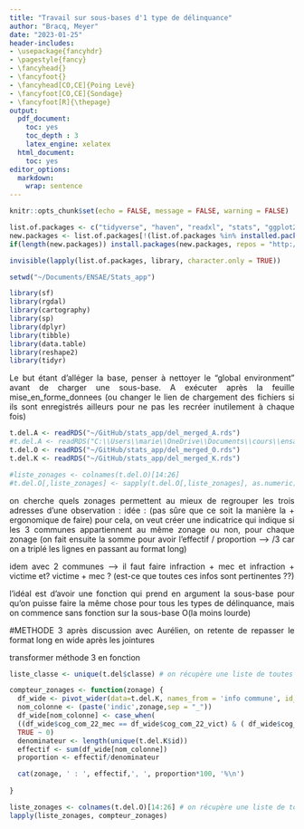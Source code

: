 ```yaml
---
title: "Travail sur sous-bases d'1 type de délinquance"
author: "Bracq, Meyer"
date: "2023-01-25"
header-includes:
- \usepackage{fancyhdr}
- \pagestyle{fancy}
- \fancyhead{}
- \fancyfoot{}
- \fancyhead[CO,CE]{Poing Levé}
- \fancyfoot[CO,CE]{Sondage}
- \fancyfoot[R]{\thepage}
output:
  pdf_document:
    toc: yes
    toc_depth : 3
    latex_engine: xelatex
  html_document:
    toc: yes
editor_options: 
  markdown: 
    wrap: sentence
---
```


```{=html}
<style>
body {
text-align: justify}
</style>
```

```r
knitr::opts_chunk$set(echo = FALSE, message = FALSE, warning = FALSE)

```

```r
list.of.packages <- c("tidyverse", "haven", "readxl", "stats", "ggplot2", "ggcorrplot", "data.table", "dplyr", "corrplot", "stargazer", "Hmisc",'cartography','sf','rgdal','sp')
new.packages <- list.of.packages[!(list.of.packages %in% installed.packages()[,"Package"])]
if(length(new.packages)) install.packages(new.packages, repos = "http://cran.us.r-project.org")

invisible(lapply(list.of.packages, library, character.only = TRUE))

setwd("~/Documents/ENSAE/Stats_app")
```


```r
library(sf)
library(rgdal)
library(cartography)
library(sp)
library(dplyr)
library(tibble)
library(data.table)
library(reshape2)
library(tidyr)
```

Le but étant d'alléger la base, penser à nettoyer le "global environment" avant de charger une sous-base. A exécuter après la feuille mise_en_forme_donnees (ou changer le lien de chargement des fichiers si ils sont enregistrés ailleurs pour ne pas les recréer inutilement à chaque fois)

```r
t.del.A <- readRDS("~/GitHub/stats_app/del_merged_A.rds")
#t.del.A <- readRDS("C:\\Users\\marie\\OneDrive\\Documents\\cours\\ensae\\stat app\\sous df\\del_merged_A.rds")
t.del.O <- readRDS("~/GitHub/stats_app/del_merged_O.rds")
t.del.K <- readRDS("~/GitHub/stats_app/del_merged_K.rds")

```

```r

#liste_zonages <- colnames(t.del.O)[14:26]
#t.del.O[,liste_zonages] <- sapply(t.del.O[,liste_zonages], as.numeric)

```

on cherche quels zonages permettent au mieux de regrouper les trois adresses d'une observation :
idée : (pas sûre que ce soit la manière la + ergonomique de faire)
pour cela, on veut créer une indicatrice qui indique si les 3 communes appartiennent au même zonage ou non, pour chaque zonage
(on fait ensuite la somme pour avoir l'effectif / proportion --> /3 car on a triplé les lignes en passant au format long)

idem avec 2 communes --> il faut faire infraction + mec et infraction + victime et? victime + mec ? (est-ce que toutes ces infos sont pertinentes ??)

l'idéal est d'avoir une fonction qui prend en argument la sous-base pour qu'on puisse faire la même chose pour tous les types de délinquance, mais on commence sans fonction sur la sous-base O(la moins lourde)

#METHODE 3
après discussion avec Aurélien, on retente de repasser le format long en wide après les jointures


transformer méthode 3 en fonction
```r
liste_classe <- unique(t.del$classe) # on récupère une liste de toutes les classes de délinquance

compteur_zonages <- function(zonage) {
  df_wide <- pivot_wider(data=t.del.K, names_from = 'info commune', id_cols = 'id', values_from = zonage)
  nom_colonne <- (paste('indic',zonage,sep = "_"))
  df_wide[nom_colonne] <- case_when(
  ((df_wide$cog_com_22_mec == df_wide$cog_com_22_vict) & ( df_wide$cog_com_22_mec == df_wide$cog_com_22_inf)) ~ 1,
  TRUE ~ 0)
  denominateur <- length(unique(t.del.K$id))
  effectif <- sum(df_wide[nom_colonne])
  proportion <- effectif/denominateur

  cat(zonage, ' : ', effectif,', ', proportion*100, '%\n')
  
}

liste_zonages <- colnames(t.del.O)[14:26] # on récupère une liste de tous les types de zonages (colonne arrondissement à la fin)
lapply(liste_zonages, compteur_zonages) 

```

